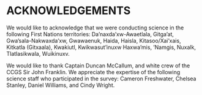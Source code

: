 <div id="refs"></div>

# ACKNOWLEDGEMENTS

We would like to acknowledge that we were conducting science in the following First Nations territories: Da'naxda'xw-Awaetlala, Gitga'at, Gwa'sala-Nakwaxda'xw, Gwawaenuk, Haida, Haisla, Kitasoo/Xai'xais, Kitkatla (Gitxaala), Kwakiutl, Kwikwasut'inuxw Haxwa'mis, 'Namgis, Nuxalk, Tlatlasikwala, Wuikinuxv.
  
We would like to thank Captain Duncan McCallum, and white crew of the CCGS Sir John Franklin. We appreciate the expertise of the following science staff who participated in the survey: Cameron Freshwater, Chelsea Stanley, Daniel Williams, and Cindy Wright.

\newpage